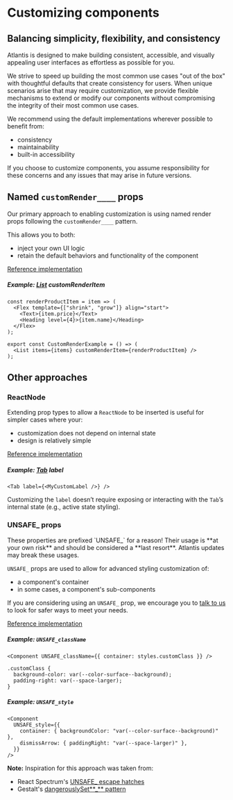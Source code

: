 
<Meta title="Guides/Customizing components" />

# Customizing components

## Balancing simplicity, flexibility, and consistency

Atlantis is designed to make building consistent, accessible, and visually
appealing user interfaces as effortless as possible for you.

We strive to speed up building the most common use cases "out of the box" with
thoughtful defaults that create consistency for users. When unique scenarios
arise that may require customization, we provide flexible mechanisms to extend
or modify our components without compromising the integrity of their most common
use cases.

We recommend using the default implementations wherever possible to benefit
from:

- consistency
- maintainability
- built-in accessibility

If you choose to customize components, you assume responsibility for these
concerns and any issues that may arise in future versions.

## Named `customRender____` props

Our primary approach to enabling customization is using named render props
following the `customRender____` pattern.

This allows you to both:

- inject your own UI logic
- retain the default behaviors and functionality of the component

[Reference implementation](https://github.com/GetJobber/atlantis/blob/304e776cf7fc1b9683cecbb1d7a0d8dbebdb60bb/packages/components/src/List/List.tsx#L25C3-L25C60)

##### Example: [List](../components/List) customRenderItem

```tsx
const renderProductItem = item => (
  <Flex template={["shrink", "grow"]} align="start">
    <Text>{item.price}</Text>
    <Heading level={4}>{item.name}</Heading>
  </Flex>
);

export const CustomRenderExample = () => (
  <List items={items} customRenderItem={renderProductItem} />
);
```

## Other approaches

### ReactNode

Extending prop types to allow a `ReactNode` to be inserted is useful for simpler
cases where your:

- customization does not depend on internal state
- design is relatively simple

[Reference implementation](https://github.com/GetJobber/atlantis/blob/master/packages/components/src/Tabs/Tabs.tsx#L119C3-L119C38)

##### Example: [Tab](../components/Tab) label

```tsx
<Tab label={<MyCustomLabel />} />
```

Customizing the `label` doesn’t require exposing or interacting with the `Tab`’s
internal state (e.g., active state styling).

### UNSAFE\_ props

<Banner type="warning" dismissible={false}>
  These properties are prefixed `UNSAFE_` for a reason! Their usage is **at your
  own risk** and should be considered a **last resort**. Atlantis updates may
  break these usages.
</Banner>

`UNSAFE_` props are used to allow for advanced styling customization of:

- a component's container
- in some cases, a component's sub-components

If you are considering using an `UNSAFE_` prop, we encourage you to
[talk to us](https://getjobber.slack.com/archives/C03BJHV3PMG) to look for safer
ways to meet your needs.

[Reference implementation](https://github.com/GetJobber/atlantis/blob/304e776cf7fc1b9683cecbb1d7a0d8dbebdb60bb/packages/components/src/Popover/Popover.tsx#L36-L56)

##### Example: `UNSAFE_className`

```tsx
<Component UNSAFE_className={{ container: styles.customClass }} />

.customClass {
  background-color: var(--color-surface--background);
  padding-right: var(--space-larger);
}
```

##### Example: `UNSAFE_style`

```tsx
<Component
  UNSAFE_style={{
    container: { backgroundColor: "var(--color-surface--background)" },
    dismissArrow: { paddingRight: "var(--space-larger)" },
  }}
/>
```

**Note:** Inspiration for this approach was taken from:

- React Spectrum's
  [UNSAFE\_ escape hatches](https://react-spectrum.adobe.com/react-spectrum/styling.html#escape-hatches)
- Gestalt's
  [dangerouslySet**\_** pattern](https://gestalt.pinterest.systems/get_started/developers/hacking_gestalt#Box's-dangerouslySetInlineStyle)
